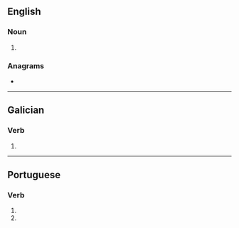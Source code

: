 ==English==

===Noun===
{{head|en|noun plural form}}

# {{plural of|voe|lang=en}}

===Anagrams===
* {{anagrams|en|VEOS|Vose|sevo}}

----

==Galician==

===Verb===
{{gl-verb-form}}

# {{inflection of|voar|lang=gl||2|s|pres|subj}}

----

==Portuguese==

===Verb===
{{head|pt|verb form}}

# {{pt-verb form of|voar|ar|subjunctive|present|singular|second}}
# {{pt-verb form of|voar|ar|imperative|negative|singular|second}}